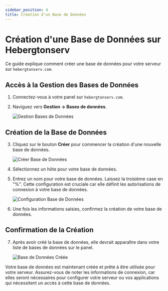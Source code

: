 ```yaml
---
sidebar_position: 4
title: Création d'un Base de Données
---
```


# Création d'une Base de Données sur Hebergtonserv

Ce guide explique comment créer une base de données pour votre serveur sur `hebergtonserv.com`.

## Accès à la Gestion des Bases de Données

1. Connectez-vous à votre panel sur `hebergtonserv.com`.

2. Naviguez vers **Gestion -> Bases de données**.

   ![Gestion Bases de Données](https://i.imgur.com/hA3snXS.png)

## Création de la Base de Données

3. Cliquez sur le bouton **Créer** pour commencer la création d'une nouvelle base de données.

   ![Créer Base de Données](https://i.imgur.com/72QsStd.png)

4. Sélectionnez un hôte pour votre base de données.

5. Entrez un nom pour votre base de données. Laissez la troisième case en "%". Cette configuration est cruciale car elle définit les autorisations de connexion à votre base de données.

   ![Configuration Base de Données](https://i.imgur.com/qTP5wWk.png)

6. Une fois les informations saisies, confirmez la création de votre base de données.

## Confirmation de la Création

7. Après avoir créé la base de données, elle devrait apparaître dans votre liste de bases de données sur le panel.

   ![Base de Données Créée](https://i.imgur.com/jh6rkHs.png)

Votre base de données est maintenant créée et prête à être utilisée pour votre serveur. Assurez-vous de noter les informations de connexion, car elles seront nécessaires pour configurer votre serveur ou vos applications qui nécessitent un accès à cette base de données.
